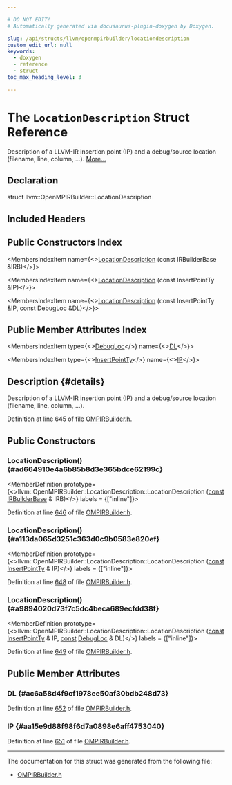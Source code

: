 ```yaml
---

# DO NOT EDIT!
# Automatically generated via docusaurus-plugin-doxygen by Doxygen.

slug: /api/structs/llvm/openmpirbuilder/locationdescription
custom_edit_url: null
keywords:
  - doxygen
  - reference
  - struct
toc_max_heading_level: 3

---
```





# The `LocationDescription` Struct Reference

<DoxygenPage pluginConfig={pluginConfig}>

Description of a LLVM-IR insertion point (IP) and a debug/source location (filename, line, column, ...). <a href="#details">More...</a>

## Declaration

<CodeBlock>struct llvm::OpenMPIRBuilder::LocationDescription</CodeBlock>

## Included Headers

<IncludesList>
<IncludesListItem
  filePath="llvm/Frontend/OpenMP/OMPIRBuilder.h"
  permalink="/docs/api/files/include/include/llvm/include/llvm/frontend/include/llvm/frontend/openmp/ompirbuilder-h"
  isLocal="true" />
</IncludesList>

## Public Constructors Index

<MembersIndex>

<MembersIndexItem
  name={<><a href="#ad664910e4a6b85b8d3e365bdce62199c">LocationDescription</a> (const IRBuilderBase &amp;IRB)</>}>
</MembersIndexItem>

<MembersIndexItem
  name={<><a href="#a113da065d3251c363d0c9b0583e820ef">LocationDescription</a> (const InsertPointTy &amp;IP)</>}>
</MembersIndexItem>

<MembersIndexItem
  name={<><a href="#a9894020d73f7c5dc4beca689ecfdd38f">LocationDescription</a> (const InsertPointTy &amp;IP, const DebugLoc &amp;DL)</>}>
</MembersIndexItem>

</MembersIndex>

## Public Member Attributes Index

<MembersIndex>

<MembersIndexItem
  type={<><a href="/docs/api/classes/llvm/debugloc">DebugLoc</a></>}
  name={<><a href="#ac6a58d4f9cf1978ee50af30bdb248d73">DL</a></>}>
</MembersIndexItem>

<MembersIndexItem
  type={<><a href="/docs/api/classes/llvm/openmpirbuilder/#aafc1886793b898052f87edd7e9fdbaa3">InsertPointTy</a></>}
  name={<><a href="#aa15e9d88f98f6d7a0898e6aff4753040">IP</a></>}>
</MembersIndexItem>

</MembersIndex>

## Description {#details}

Description of a LLVM-IR insertion point (IP) and a debug/source location (filename, line, column, ...).

Definition at line 645 of file <a href="/docs/api/files/include/include/llvm/include/llvm/frontend/include/llvm/frontend/openmp/ompirbuilder-h">OMPIRBuilder.h</a>.

<SectionDefinition>

## Public Constructors

### LocationDescription() {#ad664910e4a6b85b8d3e365bdce62199c}

<MemberDefinition
  prototype={<>llvm::OpenMPIRBuilder::LocationDescription::LocationDescription (<a href="/docs/api/files/lib/lib/target/lib/target/aarch64/aarch64promoteconstant-cpp/#a90f8350fecae261c25be85d38b451bff">const</a> <a href="/docs/api/classes/llvm/irbuilderbase">IRBuilderBase</a> &amp; IRB)</>}
  labels = {["inline"]}>

Definition at line <a href="/docs/api/files/include/include/llvm/include/llvm/frontend/include/llvm/frontend/openmp/ompirbuilder-h/#l00646">646</a> of file <a href="/docs/api/files/include/include/llvm/include/llvm/frontend/include/llvm/frontend/openmp/ompirbuilder-h">OMPIRBuilder.h</a>.
</MemberDefinition>

### LocationDescription() {#a113da065d3251c363d0c9b0583e820ef}

<MemberDefinition
  prototype={<>llvm::OpenMPIRBuilder::LocationDescription::LocationDescription (<a href="/docs/api/files/lib/lib/target/lib/target/aarch64/aarch64promoteconstant-cpp/#a90f8350fecae261c25be85d38b451bff">const</a> <a href="/docs/api/classes/llvm/openmpirbuilder/#aafc1886793b898052f87edd7e9fdbaa3">InsertPointTy</a> &amp; IP)</>}
  labels = {["inline"]}>

Definition at line <a href="/docs/api/files/include/include/llvm/include/llvm/frontend/include/llvm/frontend/openmp/ompirbuilder-h/#l00648">648</a> of file <a href="/docs/api/files/include/include/llvm/include/llvm/frontend/include/llvm/frontend/openmp/ompirbuilder-h">OMPIRBuilder.h</a>.
</MemberDefinition>

### LocationDescription() {#a9894020d73f7c5dc4beca689ecfdd38f}

<MemberDefinition
  prototype={<>llvm::OpenMPIRBuilder::LocationDescription::LocationDescription (<a href="/docs/api/files/lib/lib/target/lib/target/aarch64/aarch64promoteconstant-cpp/#a90f8350fecae261c25be85d38b451bff">const</a> <a href="/docs/api/classes/llvm/openmpirbuilder/#aafc1886793b898052f87edd7e9fdbaa3">InsertPointTy</a> &amp; IP, <a href="/docs/api/files/lib/lib/target/lib/target/aarch64/aarch64promoteconstant-cpp/#a90f8350fecae261c25be85d38b451bff">const</a> <a href="/docs/api/classes/llvm/debugloc">DebugLoc</a> &amp; DL)</>}
  labels = {["inline"]}>

Definition at line <a href="/docs/api/files/include/include/llvm/include/llvm/frontend/include/llvm/frontend/openmp/ompirbuilder-h/#l00649">649</a> of file <a href="/docs/api/files/include/include/llvm/include/llvm/frontend/include/llvm/frontend/openmp/ompirbuilder-h">OMPIRBuilder.h</a>.
</MemberDefinition>

</SectionDefinition>

<SectionDefinition>

## Public Member Attributes

### DL {#ac6a58d4f9cf1978ee50af30bdb248d73}

<MemberDefinition
  prototype="DebugLoc llvm::OpenMPIRBuilder::LocationDescription::DL">

Definition at line <a href="/docs/api/files/include/include/llvm/include/llvm/frontend/include/llvm/frontend/openmp/ompirbuilder-h/#l00652">652</a> of file <a href="/docs/api/files/include/include/llvm/include/llvm/frontend/include/llvm/frontend/openmp/ompirbuilder-h">OMPIRBuilder.h</a>.
</MemberDefinition>

### IP {#aa15e9d88f98f6d7a0898e6aff4753040}

<MemberDefinition
  prototype="InsertPointTy llvm::OpenMPIRBuilder::LocationDescription::IP">

Definition at line <a href="/docs/api/files/include/include/llvm/include/llvm/frontend/include/llvm/frontend/openmp/ompirbuilder-h/#l00651">651</a> of file <a href="/docs/api/files/include/include/llvm/include/llvm/frontend/include/llvm/frontend/openmp/ompirbuilder-h">OMPIRBuilder.h</a>.
</MemberDefinition>

</SectionDefinition>

<hr/>

The documentation for this struct was generated from the following file:

<ul>
<li><a href="/docs/api/files/include/include/llvm/include/llvm/frontend/include/llvm/frontend/openmp/ompirbuilder-h">OMPIRBuilder.h</a></li>
</ul>

</DoxygenPage>
